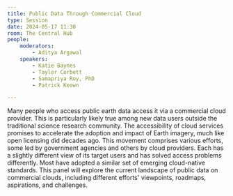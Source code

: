 ```yaml
---
title: Public Data Through Commercial Cloud
type: Session
date: 2024-05-17 11:30
room: The Central Hub
people:
    moderators:
        - Aditya Argawal
    speakers:
        - Katie Baynes
        - Taylor Corbett
        - Samapriya Roy, PhD
        - Patrick Keown

---
```

Many people who access public earth data access it via a commercial cloud provider. This is particularly likely true among new data users outside the traditional science research community. The accessibility of cloud services promises to accelerate the adoption and impact of Earth imagery, much like open licensing did decades ago. This movement comprises various efforts, some led by government agencies and others by cloud providers. Each has a slightly different view of its target users and has solved access problems differently. Most have adopted a similar set of emerging cloud-native standards. This panel will explore the current landscape of public data on commercial clouds, including different efforts' viewpoints, roadmaps, aspirations, and challenges.